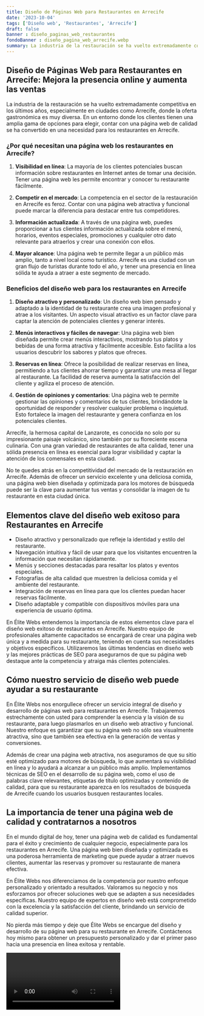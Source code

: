```yaml
---
title: Diseño de Páginas Web para Restaurantes en Arrecife
date: '2023-10-04'
tags: ['Diseño web', 'Restaurantes', 'Arrecife']
draft: false
banner : diseño_paginas_web_restaurantes
fondoBanner : diseño_pagina_web_arrecife.webp
summary: La industria de la restauración se ha vuelto extremadamente competitiva en los últimos años, especialmente en ciudades como Arrecife, donde la oferta gastronómica es muy diversa. En un entorno donde los clientes tienen una amplia gama de opciones para elegir, contar con una página web de calidad se ha convertido en una necesidad para los restaurantes en Arrecife.
---
```


## Diseño de Páginas Web para Restaurantes en Arrecife: Mejora la presencia online y aumenta las ventas

La industria de la restauración se ha vuelto extremadamente competitiva en los últimos años, especialmente en ciudades como Arrecife, donde la oferta gastronómica es muy diversa. En un entorno donde los clientes tienen una amplia gama de opciones para elegir, contar con una página web de calidad se ha convertido en una necesidad para los restaurantes en Arrecife.

### ¿Por qué necesitan una página web los restaurantes en Arrecife?

1. **Visibilidad en línea**: La mayoría de los clientes potenciales buscan información sobre restaurantes en Internet antes de tomar una decisión. Tener una página web les permite encontrar y conocer tu restaurante fácilmente.

2. **Competir en el mercado**: La competencia en el sector de la restauración en Arrecife es feroz. Contar con una página web atractiva y funcional puede marcar la diferencia para destacar entre tus competidores.

3. **Información actualizada**: A través de una página web, puedes proporcionar a tus clientes información actualizada sobre el menú, horarios, eventos especiales, promociones y cualquier otro dato relevante para atraerlos y crear una conexión con ellos.

4. **Mayor alcance**: Una página web te permite llegar a un público más amplio, tanto a nivel local como turístico. Arrecife es una ciudad con un gran flujo de turistas durante todo el año, y tener una presencia en línea sólida te ayuda a atraer a este segmento de mercado.

### Beneficios del diseño web para los restaurantes en Arrecife

1. **Diseño atractivo y personalizado**: Un diseño web bien pensado y adaptado a la identidad de tu restaurante crea una imagen profesional y atrae a los visitantes. Un aspecto visual atractivo es un factor clave para captar la atención de potenciales clientes y generar interés.

2. **Menús interactivos y fáciles de navegar**: Una página web bien diseñada permite crear menús interactivos, mostrando tus platos y bebidas de una forma atractiva y fácilmente accesible. Esto facilita a los usuarios descubrir los sabores y platos que ofreces.

3. **Reservas en línea**: Ofrece la posibilidad de realizar reservas en línea, permitiendo a tus clientes ahorrar tiempo y garantizar una mesa al llegar al restaurante. La facilidad de reserva aumenta la satisfacción del cliente y agiliza el proceso de atención.

4. **Gestión de opiniones y comentarios**: Una página web te permite gestionar las opiniones y comentarios de tus clientes, brindándote la oportunidad de responder y resolver cualquier problema o inquietud. Esto fortalece la imagen del restaurante y genera confianza en los potenciales clientes.

Arrecife, la hermosa capital de Lanzarote, es conocida no solo por su impresionante paisaje volcánico, sino también por su floreciente escena culinaria. Con una gran variedad de restaurantes de alta calidad, tener una sólida presencia en línea es esencial para lograr visibilidad y captar la atención de los comensales en esta ciudad.

No te quedes atrás en la competitividad del mercado de la restauración en Arrecife. Además de ofrecer un servicio excelente y una deliciosa comida, una página web bien diseñada y optimizada para los motores de búsqueda puede ser la clave para aumentar tus ventas y consolidar la imagen de tu restaurante en esta ciudad única.

<GifSeo />

<Cta />

## Elementos clave del diseño web exitoso para Restaurantes en Arrecife

- Diseño atractivo y personalizado que refleje la identidad y estilo del restaurante.
- Navegación intuitiva y fácil de usar para que los visitantes encuentren la información que necesitan rápidamente.
- Menús y secciones destacadas para resaltar los platos y eventos especiales.
- Fotografías de alta calidad que muestren la deliciosa comida y el ambiente del restaurante.
- Integración de reservas en línea para que los clientes puedan hacer reservas fácilmente.
- Diseño adaptable y compatible con dispositivos móviles para una experiencia de usuario óptima.

En Élite Webs entendemos la importancia de estos elementos clave para el diseño web exitoso de restaurantes en Arrecife. Nuestro equipo de profesionales altamente capacitados se encargará de crear una página web única y a medida para su restaurante, teniendo en cuenta sus necesidades y objetivos específicos. Utilizaremos las últimas tendencias en diseño web y las mejores prácticas de SEO para asegurarnos de que su página web destaque ante la competencia y atraiga más clientes potenciales.

## Cómo nuestro servicio de diseño web puede ayudar a su restaurante

En Élite Webs nos enorgullece ofrecer un servicio integral de diseño y desarrollo de páginas web para restaurantes en Arrecife. Trabajaremos estrechamente con usted para comprender la esencia y la visión de su restaurante, para luego plasmarlos en un diseño web atractivo y funcional. Nuestro enfoque es garantizar que su página web no sólo sea visualmente atractiva, sino que también sea efectiva en la generación de ventas y conversiones.

Además de crear una página web atractiva, nos aseguramos de que su sitio esté optimizado para motores de búsqueda, lo que aumentará su visibilidad en línea y lo ayudará a alcanzar a un público más amplio. Implementamos técnicas de SEO en el desarrollo de su página web, como el uso de palabras clave relevantes, etiquetas de título optimizadas y contenido de calidad, para que su restaurante aparezca en los resultados de búsqueda de Arrecife cuando los usuarios busquen restaurantes locales.

## La importancia de tener una página web de calidad y contratarnos a nosotros

En el mundo digital de hoy, tener una página web de calidad es fundamental para el éxito y crecimiento de cualquier negocio, especialmente para los restaurantes en Arrecife. Una página web bien diseñada y optimizada es una poderosa herramienta de marketing que puede ayudar a atraer nuevos clientes, aumentar las reservas y promover su restaurante de manera efectiva.

En Élite Webs nos diferenciamos de la competencia por nuestro enfoque personalizado y orientado a resultados. Valoramos su negocio y nos esforzamos por ofrecer soluciones web que se adapten a sus necesidades específicas. Nuestro equipo de expertos en diseño web está comprometido con la excelencia y la satisfacción del cliente, brindando un servicio de calidad superior.

No pierda más tiempo y deje que Élite Webs se encargue del diseño y desarrollo de su página web para su restaurante en Arrecife. Contáctenos hoy mismo para obtener un presupuesto personalizado y dar el primer paso hacia una presencia en línea exitosa y rentable.

<Video />

<CtaBot job='Restaurantes' city='Arrecife'/>

<Gmaps query='Arrecife+españa+maps' />